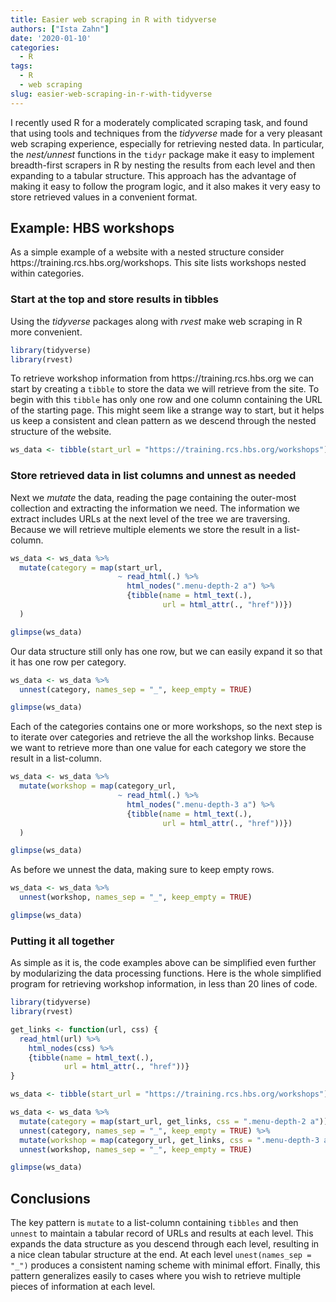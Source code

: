 ```yaml
---
title: Easier web scraping in R with tidyverse
authors: ["Ista Zahn"]
date: '2020-01-10'
categories:
  - R
tags:
  - R
  - web scraping
slug: easier-web-scraping-in-r-with-tidyverse
---
```



I recently used R for a moderately complicated scraping task, and found that using
tools and techniques from the *tidyverse* made for a very pleasant web scraping 
experience, especially for retrieving nested data. In particular, the *nest/unnest* 
functions in the `tidyr` package make it easy to implement breadth-first scrapers in R by 
nesting the results from each level and then expanding to a tabular structure. This 
approach has the advantage of making it easy to follow the program logic, and it also
makes it very easy to store retrieved values in a convenient format.

## Example: HBS workshops

As a simple example of a website with a nested structure consider https://training.rcs.hbs.org/workshops. 
This site lists workshops nested within categories. 

### Start at the top and store results in tibbles

Using the *tidyverse* packages along with *rvest* make web scraping in R more convenient.

```r
library(tidyverse)
library(rvest)
```

To retrieve workshop information from https://training.rcs.hbs.org we can start by creating 
a `tibble` to store the data we will retrieve from the site. To begin with this `tibble` has
only one row and one column containing the URL of the starting page. This might seem like
a strange way to start, but it helps us keep a consistent and clean pattern as we descend 
through the nested structure of the website.

```r
ws_data <- tibble(start_url = "https://training.rcs.hbs.org/workshops")
```

### Store retrieved data in list columns and unnest as needed

Next we *mutate* the data, reading the page containing the outer-most collection 
and extracting the information we need. The information we extract includes URLs 
at the next level of the tree we are traversing. Because we will retrieve multiple
elements we store the result in a list-column.

```r
ws_data <- ws_data %>%
  mutate(category = map(start_url,
                        ~ read_html(.) %>%
                          html_nodes(".menu-depth-2 a") %>%
                          {tibble(name = html_text(.),
                                  url = html_attr(., "href"))})
  )

glimpse(ws_data)
```

Our data structure still only has one row, but we can easily expand it so that it has 
one row per category.

```r
ws_data <- ws_data %>%
  unnest(category, names_sep = "_", keep_empty = TRUE)

glimpse(ws_data)
```

Each of the categories contains one or more workshops, so the next step is to iterate
over categories and retrieve the all the workshop links. Because we want to retrieve 
more than one value for each category we store the result in a list-column.

```r
ws_data <- ws_data %>%
  mutate(workshop = map(category_url,
                        ~ read_html(.) %>%
                          html_nodes(".menu-depth-3 a") %>%
                          {tibble(name = html_text(.),
                                  url = html_attr(., "href"))})
  )

glimpse(ws_data)
```

As before we unnest the data, making sure to keep empty rows.

```r
ws_data <- ws_data %>%
  unnest(workshop, names_sep = "_", keep_empty = TRUE)

glimpse(ws_data)
```

### Putting it all together

As simple as it is, the code examples above can be simplified even further by modularizing 
the data processing functions. Here is the whole simplified program for retrieving workshop 
information, in less than 20 lines of code.

```r
library(tidyverse)
library(rvest)

get_links <- function(url, css) {
  read_html(url) %>%
    html_nodes(css) %>%
    {tibble(name = html_text(.),
            url = html_attr(., "href"))}
}

ws_data <- tibble(start_url = "https://training.rcs.hbs.org/workshops")

ws_data <- ws_data %>%
  mutate(category = map(start_url, get_links, css = ".menu-depth-2 a")) %>%
  unnest(category, names_sep = "_", keep_empty = TRUE) %>%
  mutate(workshop = map(category_url, get_links, css = ".menu-depth-3 a")) %>%
  unnest(workshop, names_sep = "_", keep_empty = TRUE)

glimpse(ws_data)
```


## Conclusions

The key pattern is `mutate` to a list-column 
containing `tibbles` and then `unnest` to maintain a tabular record of URLs and results at
each level. This expands the data structure as you descend 
through each level, resulting in a nice clean tabular structure at the end. At each level
`unest(names_sep = "_")` produces a consistent naming scheme with minimal effort. Finally,
this pattern generalizes easily to cases where you wish to retrieve multiple pieces of 
information at each level.

